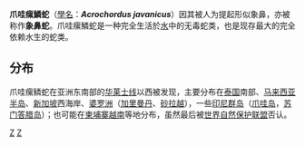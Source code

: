 {{Speciesbox
| genus = Acrochordus
| species = javanicus
| name = 爪哇瘰鳞蛇
| image = Wart snake 1.jpg
| authority = [[Claës_Fredrik_Hornste|Hornstedt]], 1787
| status = LC
| status_system = iucn3.1
| status_ref = <ref name=IUCN>{{IUCN2014.3| id = 176718| title = Acrochordus javanicus| assessors = Sanders, K., Grismer, L. & Chan-Ard, T.| year = 2012| downloaded = 17 February 2015}}</ref>
}}
'''爪哇瘰鱗蛇'''（[[學名|學名]]：'''''Acrochordus javanicus'''''）因其被人为提起形似象鼻，亦被称作'''象鼻蛇'''。爪哇瘰鱗蛇是一种完全生活於[[水|水]]中的无毒蛇类，也是现存最大的完全依赖水生的蛇类。

== 分布 ==
爪哇瘰鳞蛇在亚洲东南部的[[华莱士线|华莱士线]]以西被发现，主要分布在[[泰国|泰国]]南部、[[马来西亚半岛|马来西亚半岛]]、[[新加坡|新加坡]]西海岸、[[婆罗洲|婆罗洲]]（[[加里曼丹|加里曼丹]]、[[砂拉越|砂拉越]]），一些[[印度尼西亚群岛|印尼群岛]]（[[爪哇岛|爪哇岛]]，[[苏门答腊岛|苏门答腊岛]]）；也可能在[[柬埔寨|柬埔寨]][[越南|越南]]等地分布，虽然最后被[[世界自然保护联盟|世界自然保护联盟]]否认。

{{reflist}}
{{taxonbar}}

[[Category:瘰鳞蛇属|Z]]
[[Category:1787年描述的动物|Z]]
